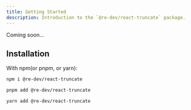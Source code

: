 ```yaml
---
title: Getting Started
description: Introduction to the `@re-dev/react-truncate` package.
---
```



Coming soon...

## Installation

With npm(or pnpm, or yarn):

<Tabs>

<TabItem label="npm">

```bash
npm i @re-dev/react-truncate
```

</TabItem>

<TabItem label="pnpm">

```bash
pnpm add @re-dev/react-truncate
```

</TabItem>

<TabItem label="yarn">

```bash
yarn add @re-dev/react-truncate
```

</TabItem>

</Tabs>
